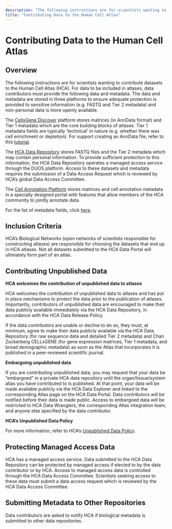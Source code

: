 ```yaml
---
description: "The following instructions are for scientists wanting to contribute datasets to the Human Cell Atlas (HCA)."
title: "Contributing Data to the Human Cell Atlas"
---
```


# Contributing Data to the Human Cell Atlas

## Overview

The following instructions are for scientists wanting to contribute datasets to the Human Cell Atlas (HCA). For data to be included in atlases, data contributors must provide the following data and metadata. The data and metadata are stored in three platforms to ensure adequate protection is provided to sensitive information (e.g. FASTQ and Tier 2 metadata) and non-personal data is more openly available.

The [CellxGene Discover](https://cellxgene.cziscience.com/collections) platform stores matrices (in AnnData format) and Tier 1 metadata which are the core building blocks of atlases. Tier 1 metadata fields are typically ‘technical’ in nature (e.g. whether there was cell enrichment or depletion). For support creating an AnnData file, refer to this [tutorial](https://anndata.readthedocs.io/en/latest/index.html). 

The [HCA Data Repository](https://explore.data.humancellatlas.org/projects) stores FASTQ files and the Tier 2 metadata which may contain personal information. To provide sufficient protection to this information, the HCA Data Repository operates a managed access service through the DUOS platform. Access to these datasets and metadata requires the submission of a Data Access Request which is reviewed by HCA’s global Data Access Committee. 

The [Cell Annotation Platform](https://celltype.info/) stores matrices and cell annotation metadata in a specially designed portal with features that allow members of the HCA community to jointly annotate data.

For the list of metadata fields, click [here](/metadata).

## Inclusion Criteria

HCA’s Biological Networks (open networks of scientists responsible for constructing atlases) are responsible for choosing the datasets that end up in HCA atlases. Not all datasets submitted to the HCA Data Portal will ultimately form part of an atlas.

## Contributing Unpublished Data

**HCA welcomes the contribution of unpublished data to atlases**

HCA welcomes the contribution of unpublished data to atlases and has put in place mechanisms to protect the data prior to the publication of atlases. Importantly, contributors of unpublished data are encouraged to make their data publicly available immediately via the HCA Data Repository, in accordance with the HCA Data Release Policy.

If the data contributors are unable or decline to do so, they must, at minimum, agree to make their data publicly available via the HCA Data Repository (for raw sequence data and detailed Tier 2 metadata) and Chan Zuckerberg CELLxGENE (for gene expression matrices, Tier 1 metadata, and broad demographic metadata) as soon as the Atlas that incorporates it is published in a peer-reviewed scientific journal.  

**Embargoing unpublished data**

If you are contributing unpublished data, you may request that your data be “embargoed” in a private HCA data repository until the organ/tissue/system atlas you have contributed to is published. At that point, your data will be made available publicly via the HCA Data Explorer and linked to the corresponding Atlas page on the HCA Data Portal. Data contributors will be notified before their data is made public. Access to embargoed data will be restricted to HCA Data Wranglers, the corresponding Atlas integration team, and anyone else specified by the data contributor.

**HCA’s Unpublished Data Policy**

For more information, refer to HCA’s [Unpublished Data Policy](https://docs.google.com/document/d/1_afKJSStkN4lmGmKY23NhGWLZulALmgL3JgBcSGRD0c/edit).

## Protecting Managed Access Data

HCA has a managed access service. Data submitted to the HCA Data Repository can be protected by managed access if elected to by the data contributor or by HCA. Access to managed access data is controlled through the HCA Data Access Committee. Scientists seeking access to these data must submit a data access request which is reviewed by the HCA Data Access Committee.

## Submitting Metadata to Other Repositories

Data contributors are asked to notify HCA if biological metadata is submitted to other data repositories.
